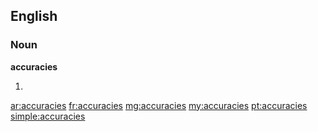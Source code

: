 ==English==

===Noun===
'''accuracies'''

# {{plural of|[[accuracy]]}}

[[ar:accuracies]]
[[fr:accuracies]]
[[mg:accuracies]]
[[my:accuracies]]
[[pt:accuracies]]
[[simple:accuracies]]